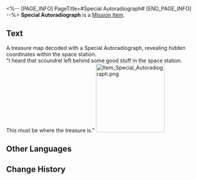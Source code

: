 <%-- [PAGE_INFO]
PageTitle=#Special Autoradiograph#
[END_PAGE_INFO] --%>
{{Item Infobox
|id          = 140112
|image       = Item Special Autoradiograph.png{{subst:void|<!--$UPLOAD:<<SpriteOutput/ItemFigures/113007.png>-<Item Special Autoradiograph.png>-<Item Icons>>-->}}
|type        = Mission Item
|invCategory = Missions
|rarity      = 3
|effect      = 
|description = A treasure map decoded with a Special Autoradiograph, revealing hidden coordinates within the space station.
}}
{{Description|''"I heard that scoundrel left behind some good stuff in the space station. This must be where the treasure is."''}}
'''Special Autoradiograph''' is a [[Mission Item]].

==Text==
<div align="center">{{Color|Keyword|Special Autoradiograph}}</div>
A treasure map decoded with a Special Autoradiograph, revealing hidden coordinates within the space station.<br />"I heard that scoundrel left behind some good stuff in the space station. This must be where the treasure is."
[[File:Item Special Autoradiograph.png|185px]]{{subst:void|<!--$UPLOAD:<<SpriteOutput/UI/TempSprite/Mission2000104_1.png>-<Item Special Autoradiograph.png>-<Item Images>>-->}}

==Other Languages==
{{Other Languages
|en   = Special Autoradiograph
|zhs  = 秘藏显影图
|zht  = 秘藏顯影圖
|ja   = 現像したお宝の地図
|ko   = 숨겨진 보물 현상 지도
|es   = Imagen revelada misteriosa
|fr   = Autoradiographe spécial
|ru   = Особая авторадиография
|th   = แผนที่สมบัติลับ
|vi   = Ảnh Cất Giữ
|de   = Spezieller Autoradiograph
|id   = Autoradiografi Khusus
|pt   = Autorradiografia Especial
}}

==Change History==
{{Change History|1.0}}
